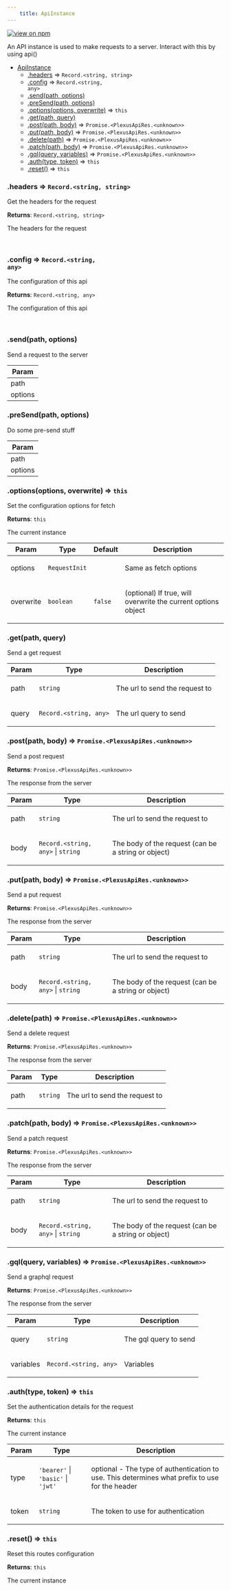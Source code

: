 ```yaml
--- 
	title: ApiInstance 
--- 
```


[![view on npm](http://img.shields.io/npm/v/@plexusjs/core.svg)](https://www.npmjs.org/package/@plexusjs/core)

An API instance is used to make requests to a server. Interact with this by using api()


* [ApiInstance](#ApiInstance)
    * [.headers](#ApiInstance+headers) ⇒ <code>Record.&lt;string, string&gt;</code>
    * [.config](#ApiInstance+config) ⇒ <code>Record.&lt;string, any&gt;</code>
    * [.send(path, options)](#ApiInstance+send)
    * [.preSend(path, options)](#ApiInstance+preSend)
    * [.options(options, overwrite)](#ApiInstance+options) ⇒ <code>this</code>
    * [.get(path, query)](#ApiInstance+get)
    * [.post(path, body)](#ApiInstance+post) ⇒ <code>Promise.&lt;PlexusApiRes.&lt;unknown&gt;&gt;</code>
    * [.put(path, body)](#ApiInstance+put) ⇒ <code>Promise.&lt;PlexusApiRes.&lt;unknown&gt;&gt;</code>
    * [.delete(path)](#ApiInstance+delete) ⇒ <code>Promise.&lt;PlexusApiRes.&lt;unknown&gt;&gt;</code>
    * [.patch(path, body)](#ApiInstance+patch) ⇒ <code>Promise.&lt;PlexusApiRes.&lt;unknown&gt;&gt;</code>
    * [.gql(query, variables)](#ApiInstance+gql) ⇒ <code>Promise.&lt;PlexusApiRes.&lt;unknown&gt;&gt;</code>
    * [.auth(type, token)](#ApiInstance+auth) ⇒ <code>this</code>
    * [.reset()](#ApiInstance+reset) ⇒ <code>this</code>

<a name="ApiInstance+headers"></a>

### .headers ⇒ <code>Record.&lt;string, string&gt;</code>
<p>Get the headers for the request</p>

**Returns**: <code>Record.&lt;string, string&gt;</code> <p>The headers for the request</p>  
<a name="ApiInstance+config"></a>

### .config ⇒ <code>Record.&lt;string, any&gt;</code>
<p>The configuration of this api</p>

**Returns**: <code>Record.&lt;string, any&gt;</code> <p>The configuration of this api</p>  
<a name="ApiInstance+send"></a>

### .send(path, options)
<p>Send a request to the server</p>


| Param |
| --- |
| path | 
| options | 

<a name="ApiInstance+preSend"></a>

### .preSend(path, options)
<p>Do some pre-send stuff</p>


| Param |
| --- |
| path | 
| options | 

<a name="ApiInstance+options"></a>

### .options(options, overwrite) ⇒ <code>this</code>
<p>Set the configuration options for fetch</p>

**Returns**: <code>this</code> <p>The current instance</p>  

| Param | Type | Default | Description |
| --- | --- | --- | --- |
| options | <code>RequestInit</code> |  | <p>Same as fetch options</p> |
| overwrite | <code>boolean</code> | <code>false</code> | <p>(optional) If true, will overwrite the current options object</p> |

<a name="ApiInstance+get"></a>

### .get(path, query)
<p>Send a get request</p>


| Param | Type | Description |
| --- | --- | --- |
| path | <code>string</code> | <p>The url to send the request to</p> |
| query | <code>Record.&lt;string, any&gt;</code> | <p>The url query to send</p> |

<a name="ApiInstance+post"></a>

### .post(path, body) ⇒ <code>Promise.&lt;PlexusApiRes.&lt;unknown&gt;&gt;</code>
<p>Send a post request</p>

**Returns**: <code>Promise.&lt;PlexusApiRes.&lt;unknown&gt;&gt;</code> <p>The response from the server</p>  

| Param | Type | Description |
| --- | --- | --- |
| path | <code>string</code> | <p>The url to send the request to</p> |
| body | <code>Record.&lt;string, any&gt;</code> \| <code>string</code> | <p>The body of the request (can be a string or object)</p> |

<a name="ApiInstance+put"></a>

### .put(path, body) ⇒ <code>Promise.&lt;PlexusApiRes.&lt;unknown&gt;&gt;</code>
<p>Send a put request</p>

**Returns**: <code>Promise.&lt;PlexusApiRes.&lt;unknown&gt;&gt;</code> <p>The response from the server</p>  

| Param | Type | Description |
| --- | --- | --- |
| path | <code>string</code> | <p>The url to send the request to</p> |
| body | <code>Record.&lt;string, any&gt;</code> \| <code>string</code> | <p>The body of the request (can be a string or object)</p> |

<a name="ApiInstance+delete"></a>

### .delete(path) ⇒ <code>Promise.&lt;PlexusApiRes.&lt;unknown&gt;&gt;</code>
<p>Send a delete request</p>

**Returns**: <code>Promise.&lt;PlexusApiRes.&lt;unknown&gt;&gt;</code> <p>The response from the server</p>  

| Param | Type | Description |
| --- | --- | --- |
| path | <code>string</code> | <p>The url to send the request to</p> |

<a name="ApiInstance+patch"></a>

### .patch(path, body) ⇒ <code>Promise.&lt;PlexusApiRes.&lt;unknown&gt;&gt;</code>
<p>Send a patch request</p>

**Returns**: <code>Promise.&lt;PlexusApiRes.&lt;unknown&gt;&gt;</code> <p>The response from the server</p>  

| Param | Type | Description |
| --- | --- | --- |
| path | <code>string</code> | <p>The url to send the request to</p> |
| body | <code>Record.&lt;string, any&gt;</code> \| <code>string</code> | <p>The body of the request (can be a string or object)</p> |

<a name="ApiInstance+gql"></a>

### .gql(query, variables) ⇒ <code>Promise.&lt;PlexusApiRes.&lt;unknown&gt;&gt;</code>
<p>Send a graphql request</p>

**Returns**: <code>Promise.&lt;PlexusApiRes.&lt;unknown&gt;&gt;</code> <p>The response from the server</p>  

| Param | Type | Description |
| --- | --- | --- |
| query | <code>string</code> | <p>The gql query to send</p> |
| variables | <code>Record.&lt;string, any&gt;</code> | <p>Variables</p> |

<a name="ApiInstance+auth"></a>

### .auth(type, token) ⇒ <code>this</code>
<p>Set the authentication details for the request</p>

**Returns**: <code>this</code> <p>The current instance</p>  

| Param | Type | Description |
| --- | --- | --- |
| type | <code>&#x27;bearer&#x27;</code> \| <code>&#x27;basic&#x27;</code> \| <code>&#x27;jwt&#x27;</code> | <p>optional - The type of authentication to use. This determines what prefix to use for the header</p> |
| token | <code>string</code> | <p>The token to use for authentication</p> |

<a name="ApiInstance+reset"></a>

### .reset() ⇒ <code>this</code>
<p>Reset this routes configuration</p>

**Returns**: <code>this</code> <p>The current instance</p>  

